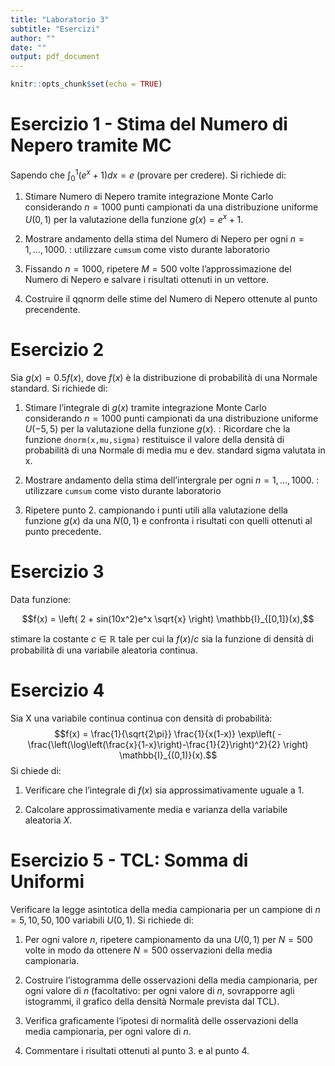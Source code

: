 ```yaml
---
title: "Laboratorio 3"
subtitle: "Esercizi"
author: ""
date: ""
output: pdf_document
---
```

```r
knitr::opts_chunk$set(echo = TRUE)
```

# Esercizio 1 - Stima del Numero di Nepero tramite MC

Sapendo che $\int_0^1 (e^x+1)dx=e$ (provare per credere). Si richiede di:

1. Stimare Numero di Nepero tramite integrazione Monte Carlo considerando $n=1000$ punti campionati da una distribuzione uniforme $U(0,1)$ per la valutazione della funzione $g(x)=e^x+1$.

2. Mostrare andamento della stima del Numero di Nepero per ogni $n=1, \dots, 1000$. \textit{Suggerimento}: utilizzare `cumsum` come visto durante laboratorio

3. Fissando $n=1000$, ripetere $M=500$ volte l'approssimazione del Numero di Nepero e salvare i risultati ottenuti in un vettore. 

4. Costruire il qqnorm delle stime del Numero di Nepero ottenute al punto precendente. 


# Esercizio 2 

Sia $g(x) = 0.5 f(x)$, dove $f(x)$ è la distribuzione di probabilità di una
Normale standard. Si richiede di:

1. Stimare l'integrale di $g(x)$ tramite integrazione Monte Carlo considerando $n=1000$ punti campionati da una distribuzione uniforme $U(-5,5)$ per la valutazione della funzione $g(x)$. \textit{Suggerimento}: Ricordare che la funzione `dnorm(x,mu,sigma)` restituisce il valore della densità di probabilità di una Normale di media mu e dev. standard sigma valutata in x. 

2. Mostrare andamento della stima dell'intergrale per ogni $n=1, \dots, 1000$. \textit{Suggerimento}: utilizzare `cumsum` come visto durante laboratorio

3. Ripetere punto 2. campionando i punti utili alla valutazione della funzione $g(x)$ da una $N(0,1)$ e confronta i risultati con quelli ottenuti al punto precedente.

# Esercizio 3 
Data funzione:

$$f(x) = \left( 2 + sin(10x^2)e^x \sqrt{x} \right) \mathbb{I}_{[0,1]}(x),$$

stimare la costante $c \in \mathbb{R}$ tale per cui la $f(x)/c$ sia la funzione di densità di probabilità di una variabile aleatoria continua. 

# Esercizio 4 

Sia X una variabile continua continua con densità di probabilità: 
$$f(x) = \frac{1}{\sqrt{2\pi}} \frac{1}{x(1-x)} \exp\left( -\frac{\left(\log\left(\frac{x}{1-x}\right)-\frac{1}{2}\right)^2}{2} \right) \mathbb{I}_{(0,1)}(x).$$ 
Si chiede di:

1. Verificare che l'integrale di $f(x)$ sia approssimativamente uguale a $1$.

2. Calcolare approssimativamente media e varianza della variabile aleatoria $X$.

# Esercizio 5 - TCL: Somma di Uniformi

Verificare la legge asintotica della media campionaria per un campione di $n=5, 10, 50, 100$ variabili $U(0,1)$. Si richiede di:

1. Per ogni valore $n$, ripetere campionamento da una $U(0,1)$ per $N=500$ volte in modo da ottenere $N=500$ osservazioni della media campionaria.

2. Costruire l'istogramma delle osservazioni della media campionaria, per ogni valore di $n$ (facoltativo: per ogni valore di $n$, sovrapporre agli istogrammi, il grafico della densità Normale prevista dal TCL).

3. Verifica graficamente l'ipotesi di normalità delle osservazioni della media campionaria, per ogni valore di $n$.

4. Commentare i risultati ottenuti al punto 3. e al punto 4.


